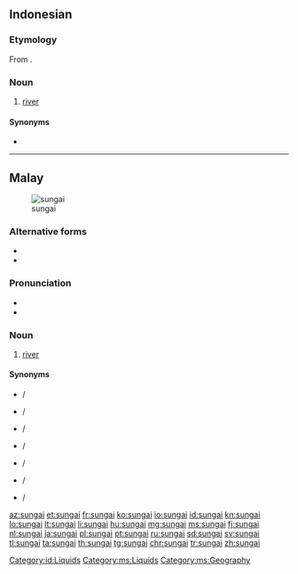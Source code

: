 ==Indonesian==

===Etymology===
From {{etyl|ms|id}} {{m|ms|sungai}}.

===Noun===
{{id-noun}}

# [[river]] {{gloss|large stream which drains a landmass}}

====Synonyms====
* {{l|id|kali}}

[[Category:id:Liquids]]

----

==Malay==
[[Image:Cairo, Nile, a view from Tahrir Bridge towards North, Egypt, Oct 2004.jpg|thumb|sungai]]

===Alternative forms===
* {{l|ms|سوڠاي|sc=Arab}}
* {{l|ms|سوڠي|sc=Arab}}

===Pronunciation===
* {{IPA|/suŋai̯/|lang=ms}}
* {{rhymes|uŋai̯|ŋai̯|ai̯|lang=ms}}

===Noun===
{{head|ms|noun|Jawi spelling|سوڠاي|or|سوڠي|plural|sungai-sungai}}

# [[river]] {{gloss|large stream which drains a landmass}}

====Synonyms====
* {{l|ms|alir}} / {{l|ms|الير|sc=Arab}}
* {{l|ms|alur}} / {{l|ms|الور|sc=Arab}}
* {{l|ms|batang}} / {{l|ms|باتڠ|sc=Arab}}
* {{l|ms|bengawan}} / {{l|ms|بڠاون|sc=Arab}}
* {{l|ms|ci}} / {{l|ms|چي|sc=Arab}}
* {{l|ms|kali}} / {{l|ms|کالي|sc=Arab}}
* {{l|ms|wai}} / {{l|ms|واءي|sc=Arab}}

[[Category:ms:Liquids]]
[[Category:ms:Geography]]

[[az:sungai]]
[[et:sungai]]
[[fr:sungai]]
[[ko:sungai]]
[[io:sungai]]
[[id:sungai]]
[[kn:sungai]]
[[lo:sungai]]
[[lt:sungai]]
[[li:sungai]]
[[hu:sungai]]
[[mg:sungai]]
[[ms:sungai]]
[[fj:sungai]]
[[nl:sungai]]
[[ja:sungai]]
[[pl:sungai]]
[[pt:sungai]]
[[ru:sungai]]
[[sd:sungai]]
[[sv:sungai]]
[[tl:sungai]]
[[ta:sungai]]
[[th:sungai]]
[[tg:sungai]]
[[chr:sungai]]
[[tr:sungai]]
[[zh:sungai]]